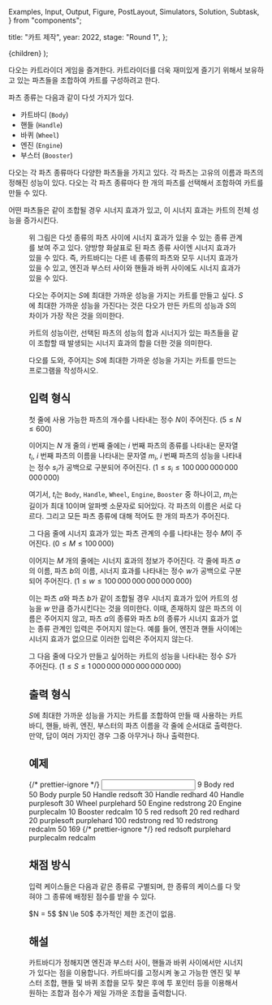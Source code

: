   Examples,
  Input,
  Output,
  Figure,
  PostLayout,
  Simulators,
  Solution,
  Subtask,
} from "components";

  title: "카트 제작",
  year: 2022,
  stage: "Round 1",
};

  <PostLayout meta={meta}>{children}</PostLayout>
);

다오는 카트라이더 게임을 즐겨한다.
카트라이더를 더욱 재미있게 즐기기 위해서
보유하고 있는 파츠들을 조합하여
카트를 구성하려고 한다.

파츠 종류는 다음과 같이 다섯 가지가 있다.

* 카트바디 (`Body`)
* 핸들 (`Handle`)
* 바퀴 (`Wheel`)
* 엔진 (`Engine`)
* 부스터 (`Booster`)

다오는 각 파츠 종류마다 다양한 파츠들을 가지고 있다.
각 파츠는 고유의 이름과 파츠의 정해진 성능이 있다.
다오는 각 파츠 종류마다 한 개의 파츠를 선택해서 조합하여
카트를 만들 수 있다.

어떤 파츠들은 같이 조합될 경우 시너지 효과가 있고,
이 시너지 효과는 카트의 전체 성능을 증가시킨다.

<Figure
  src="/2022/racing1-f43ef6dfa23d.png"
  width={700}
/>

위 그림은 다섯 종류의 파츠 사이에 시너지 효과가 있을 수 있는
종류 관계를 보여 주고 있다. 양방향 화살표로 된 파츠 종류 사이엔 시너지 효과가
있을 수 있다. 즉, 카트바디는 다른 네 종류의 파츠와 모두 시너지 효과가 있을 수 있고,
엔진과 부스터 사이와 핸들과 바퀴 사이에도 시너지 효과가 있을 수 있다.

다오는 주어지는 $S$에 최대한 가까운 성능을 가지는 카트를 만들고 싶다.
$S$에 최대한 가까운 성능을 가진다는 것은 다오가 만든
카트의 성능과 $S$의 차이가 가장 작은 것을 의미한다.

카트의 성능이란, 선택된 파츠의 성능의 합과 
시너지가 있는 파츠들을 같이 조합할 때 발생되는 시너지 효과의 합을 더한 것을 의미한다.

다오를 도와, 주어지는 $S$에 최대한 가까운 성능을
가지는 카트를 만드는 프로그램을 작성하시오.

## 입력 형식

첫 줄에 사용 가능한 파츠의 개수를 나타내는 정수 $N$이 주어진다. $(5 \le N \le 600)$

이어지는 $N$ 개 줄의 $i$ 번째 줄에는 $i$ 번째 파츠의 종류를 나타내는 문자열 $t_i$,
$i$ 번째 파츠의 이름을 나타내는 문자열 $m_i$,
$i$ 번째 파츠의 성능을 나타내는 정수 $s_i$가 공백으로 구분되어 주어진다. ($1 \le s_i \le 100\,000\,000\,000\,000\,000$)

여기서, $t_i$는 `Body`, `Handle`, `Wheel`, `Engine`, `Booster`
중 하나이고, $m_i$는 길이가 최대 $10$이며 알파벳 소문자로 되어있다. 각 파츠의 이름은 서로 다르다.
그리고 모든 파츠 종류에 대해 적어도 한 개의 파츠가 주어진다.

그 다음 줄에 시너지 효과가 있는 파츠 관계의 수를 나타내는 정수 $M$이 주어진다.
$(0 \le M \le 100\,000)$

이어지는 $M$ 개의 줄에는 시너지 효과의 정보가 주어진다. 각 줄에 파츠 $a$의 이름, 파츠 $b$의 이름, 시너지 효과를 나타내는 정수 $w$가 
공백으로 구분되어 주어진다. ($1 \le w \le 100\,000\,000\,000\,000\,000$)

이는 파츠 $a$와 파츠 $b$가 같이 조합될 경우 시너지 효과가 있어
카트의 성능을 $w$ 만큼 증가시킨다는 것을 의미한다.
이때, 존재하지 않은 파츠의 이름은 주어지지 않고,
파츠 $a$의 종류와 파츠 $b$의 종류가 시너지 효과가 없는 종류 관계인 입력은 주어지지 않는다.
예를 들어, 엔진과 핸들 사이에는 시너지 효과가 없으므로 이러한 입력은 주어지지 않는다.

그 다음 줄에 다오가 만들고 싶어하는 카트의 성능을 나타내는 정수 $S$가 주어진다.
($1 \le S \le 1\,000\,000\,000\,000\,000\,000$)

## 출력 형식

$S$에 최대한 가까운 성능을 가지는 카트를 조합하여
만들 때 사용하는 카트바디, 핸들, 바퀴, 엔진, 부스터의 파츠 이름을
각 줄에 순서대로 출력한다.
만약, 답이 여러 가지인 경우 그중 아무거나 하나 출력한다.

## 예제

<Examples>
  {/* prettier-ignore */}
  <Input>
9
Body red 50
Body purple 50
Handle redsoft 30
Handle redhard 40
Handle purplesoft 30
Wheel purplehard 50
Engine redstrong 20
Engine purplecalm 10
Booster redcalm 10
5
red redsoft 20
red redhard 20
purplesoft purplehard 100
redstrong red 10
redstrong redcalm 50
169
  </Input>
  {/* prettier-ignore */}
  <Output>
red
redsoft
purplehard
purplecalm
redcalm
  </Output>
</Examples>

## 채점 방식

입력 케이스들은 다음과 같은 종류로 구별되며, 한 종류의 케이스를 다 맞혀야 
그 종류에 배정된 점수를 받을 수 있다.

<Subtask index={1} score={17}>
  $N = 5$
</Subtask>
<Subtask index={2} score={42}>
  $N \le 50$
</Subtask>
<Subtask index={3} score={41}>
  추가적인 제한 조건이 없음.
</Subtask>

## 해설

<Solution>
카트바디가 정해지면 엔진과 부스터 사이, 핸들과 바퀴 사이에서만 시너지가 있다는 점을 이용합니다. 
카트바디를 고정시켜 놓고 가능한 엔진 및 부스터 조합, 핸들 및 바퀴 조합을 모두 찾은 후에 투 포인터 등을 이용해서 원하는 조합과 점수가 제일 가까운 조합을 출력합니다.
</Solution>
